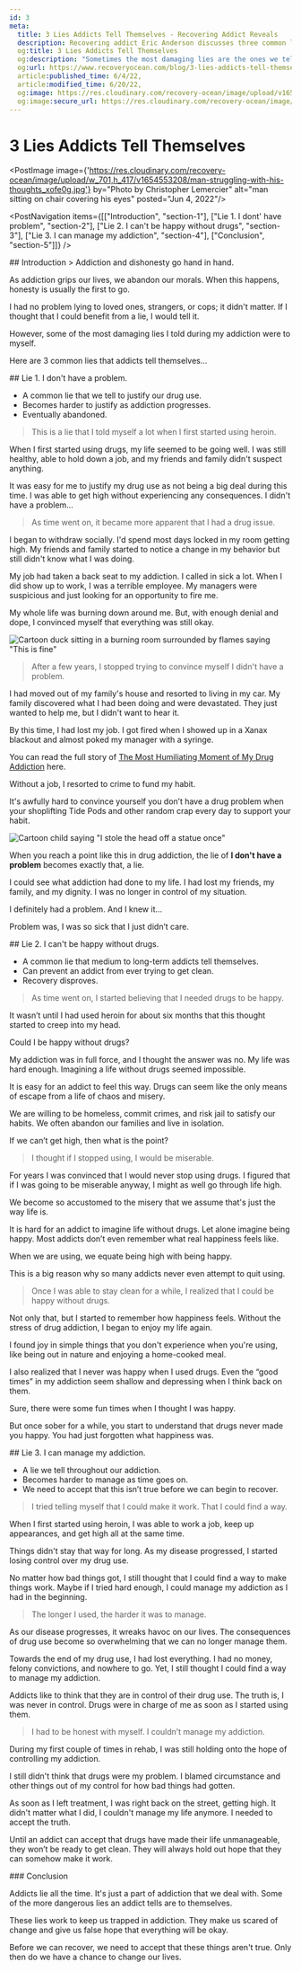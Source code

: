 ```yaml
---
id: 3
meta:
  title: 3 Lies Addicts Tell Themselves - Recovering Addict Reveals
  description: Recovering addict Eric Anderson discusses three common lies that drug addicts tell themselves. 
  og:title: 3 Lies Addicts Tell Themselves
  og:description: "Sometimes the most damaging lies are the ones we tell ourselves."
  og:url: https://www.recoveryocean.com/blog/3-lies-addicts-tell-themselves
  article:published_time: 6/4/22,
  article:modified_time: 6/20/22,
  og:image: https://res.cloudinary.com/recovery-ocean/image/upload/v1654553208/man-struggling-with-his-thoughts_xofe0g.jpg
  og:image:secure_url: https://res.cloudinary.com/recovery-ocean/image/upload/v1654553208/man-struggling-with-his-thoughts_xofe0g.jpg
---
```


# 3 Lies Addicts Tell Themselves
<PostImage image={'https://res.cloudinary.com/recovery-ocean/image/upload/w_701,h_417/v1654553208/man-struggling-with-his-thoughts_xofe0g.jpg'} by="Photo by Christopher Lemercier" alt="man sitting on chair covering his eyes" posted="Jun 4, 2022"/>

<PostNavigation items={[["Introduction", "section-1"], ["Lie 1. I dont' have problem", "section-2"], ["Lie 2. I can't be happy without drugs", "section-3"], ["Lie 3. I can manage my addiction", "section-4"], ["Conclusion", "section-5"]]} />


<div id="section-1"></div>
## Introduction
> Addiction and dishonesty go hand in hand.

As addiction grips our lives, we abandon our morals. When this happens, honesty is usually the first to go.

I had no problem lying to loved ones, strangers, or cops; it didn't matter. If I thought that I could benefit from a lie, I would tell it.

However, some of the most damaging lies I told during my addiction were to myself.

Here are 3 common lies that addicts tell themselves...

<div id="section-2"></div>
## Lie 1. I don't have a problem.

+ A common lie that we tell to justify our drug use. 
+ Becomes harder to justify as addiction progresses.
+ Eventually abandoned.

> This is a lie that I told myself a lot when I first started using heroin.

When I first started using drugs, my life seemed to be going well. I was still healthy, able to hold down a job, and my friends and family didn't suspect anything. 

It was easy for me to justify my drug use as not being a big deal during this time. I was able to get high without experiencing any consequences. I didn't have a problem...

> As time went on, it became more apparent that I had a drug issue.

I began to withdraw socially. I'd spend most days locked in my room getting high. My friends and family started to notice a change in my behavior but still didn't know what I was doing.

My job had taken a back seat to my addiction. I called in sick a lot. When I did show up to work, I was a terrible employee. My managers were suspicious and just looking for an opportunity to fire me.

My whole life was burning down around me. But, with enough denial and dope, I convinced myself that everything was still okay.

![Cartoon duck sitting in a burning room surrounded by flames saying "This is fine"](https://media.giphy.com/media/QUF7EEaIAJYPF9QZoa/giphy.gif)

> After a few years, I stopped trying to convince myself I didn't have a problem.

I had moved out of my family's house and resorted to living in my car. My family discovered what I had been doing and were devastated. They just wanted to help me, but I didn't want to hear it.

By this time, I had lost my job. I got fired when I showed up in a Xanax blackout and almost poked my manager with a syringe.

You can read the full story of [The Most Humiliating Moment of My Drug Addiction](/blog/the-most-humiliating-moment-of-my-drug-addiction)
here.

Without a job, I resorted to crime to fund my habit.

It's awfully hard to convince yourself you don’t have a drug problem when your shoplifting Tide Pods and other random crap every day to support your habit.

![Cartoon child saying "I stole the head off a statue once"](https://media.giphy.com/media/3oz8xZhsZiulfwGJlC/giphy.gif)

When you reach a point like this in drug addiction, the lie of **I don't have a problem** becomes exactly that, a lie.

I could see what addiction had done to my life. I had lost my friends, my family, and my dignity. I was no longer in control of my situation.

I definitely had a problem. And I knew it...

Problem was, I was so sick that I just didn’t care.


<div id="section-3"></div>
## Lie 2. I can't be happy without drugs.

+ A common lie that medium to long-term addicts tell themselves.
+ Can prevent an addict from ever trying to get clean.
+ Recovery disproves.

> As time went on, I started believing that I needed drugs to be happy.

It wasn’t until I had used heroin for about six months that this thought started to creep into my head. 

Could I be happy without drugs?

My addiction was in full force, and I thought the answer was no. My life was hard enough. Imagining a life without drugs seemed impossible. 

It is easy for an addict to feel this way. Drugs can seem like the only means of escape from a life of chaos and misery.

We are willing to be homeless, commit crimes, and risk jail to satisfy our habits. We often abandon our families and live in isolation. 

If we can’t get high, then what is the point? 

>I thought if I stopped using, I would be miserable.

For years I was convinced that I would never stop using drugs. I figured that if I was going to be miserable anyway, I might as well go through life high. 

We become so accustomed to the misery that we assume that's just the way life is.

It is hard for an addict to imagine life without drugs. Let alone imagine being happy. Most addicts don’t even remember what real happiness feels like. 

When we are using, we equate being high with being happy.

This is a big reason why so many addicts never even attempt to quit using.

> Once I was able to stay clean for a while, I realized that I could be happy without drugs.

Not only that, but I started to remember how happiness feels. Without the stress of drug addiction, I began to enjoy my life again.

I found joy in simple things that you don't experience when you're using, like being out in nature and enjoying a home-cooked meal.

I also realized that I never was happy when I used drugs. Even the “good times” in my addiction seem shallow and depressing when I think back on them.

Sure, there were some fun times when I thought I was happy. 

But once sober for a while, you start to understand that drugs never made you happy. You had just forgotten what happiness was.

<div id="section-4"></div>
## Lie 3. I can manage my addiction.

+ A lie we tell throughout our addiction.
+ Becomes harder to manage as time goes on.
+ We need to accept that this isn’t true before we can begin to recover.

> I tried telling myself that I could make it work. That I could find a way.

When I first started using heroin, I was able to work a job, keep up appearances, and get high all at the same time. 

Things didn't stay that way for long. As my disease progressed, I started losing control over my drug use.

No matter how bad things got, I still thought that I could find a way to make things work. Maybe if I tried hard enough, I could manage my addiction as I had in the beginning.
 
> The longer I used, the harder it was to manage.

As our disease progresses, it wreaks havoc on our lives. The consequences of drug use become so overwhelming that we can no longer manage them.

Towards the end of my drug use, I had lost everything. I had no money, felony convictions, and nowhere to go. Yet, I still thought I could find a way to manage my addiction.

Addicts like to think that they are in control of their drug use. The truth is, I was never in control. Drugs were in charge of me as soon as I started using them. 

> I had to be honest with myself. I couldn’t manage my addiction.

During my first couple of times in rehab, I was still holding onto the hope of controlling my addiction.

I still didn't think that drugs were my problem. I blamed circumstance and other things out of my control for how bad things had gotten.

As soon as I left treatment, I was right back on the street, getting high. It didn't matter what I did, I couldn't manage my life anymore. I needed to accept the truth.

Until an addict can accept that drugs have made their life unmanageable, they won’t be ready to get clean. They will always hold out hope that they can somehow make it work. 

<div id="section-5"></div>
### Conclusion

Addicts lie all the time. It's just a part of addiction that we deal with. Some of the more dangerous lies an addict tells are to themselves. 

These lies work to keep us trapped in addiction. They make us scared of change and give us false hope that everything will be okay. 

Before we can recover, we need to accept that these things aren't true. Only then do we have a chance to change our lives.